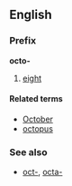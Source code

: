 ==English==
===Prefix===
'''octo-'''

#[[eight]]

====Related terms====
*[[October]]
*[[octopus]]

===See also===
*[[oct-]], [[octa-]]